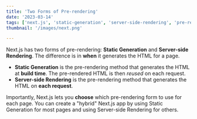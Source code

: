 ```yaml
---
title: 'Two Forms of Pre-rendering'
date: '2023-03-14'
tags: ['next.js', 'static-generation', 'server-side-rendering', 'pre-rendering', 'nextjs-features', 'web-development', 'hybrid-applications']
thumbnail: '/images/next.png'

---
```


Next.js has two forms of pre-rendering: **Static Generation** and **Server-side Rendering**. The difference is in **when** it generates the HTML for a page.

- **Static Generation** is the pre-rendering method that generates the HTML at **build time**. The pre-rendered HTML is then _reused_ on each request.
- **Server-side Rendering** is the pre-rendering method that generates the HTML on **each request**.

Importantly, Next.js lets you **choose** which pre-rendering form to use for each page. You can create a "hybrid" Next.js app by using Static Generation for most pages and using Server-side Rendering for others.
